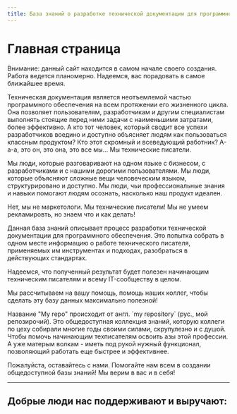 ```yaml
---
title: База знаний о разработке технической документации для программного обеспечения
---
```



# Главная страница

<Callout emoji="✅">
  Внимание: данный сайт находится в самом начале своего создания.  
	Работа ведется планомерно. Надеемся, вас порадовать в самое ближайшее время.
</Callout>

Техническая документация является неотъемлемой частью программного обеспечения на всем протяжении его жизненного цикла. Она позволяет пользователям, разработчикам и другим специалистам выполнять стоящие перед ними задачи с наименьшими затратами, более эффективно. 
А кто тот человек, который сводит все успехи разработчиков воедино и доступно объясняет людям как пользоваться классным продуктом? Кто этот скромный и всеведующий работник? А-а-а, это он, это она, это все мы... Мы технические писатели. 

Мы люди, которые разговаривают на одном языке с бизнесом, с разработчиками и с нашими дорогими пользователями. 
Мы люди, которые объясняют сложные вещи человеческим языком, структурировано и доступно.
Мы люди, чьи профессиональные знания и навыки помогают людям осознать, насколько наш продукт идеален.

Нет, мы не маркетологи. Мы технические писатели! Мы не умеем рекламировть, но знаем что и как делать!

Данная база знаний описывает процесс разработки технической документации для программного обеспечения. Это попытка собрать в одном месте информацию о работе технического писателя, применяемых им инструментах и подходах, разобраться в действующих стандартах.

Надеемся, что полученный результат будет полезен начинающим техническим писателям и всему IT-сообществу в целом. 

Мы рассчитываем на вашу помощь, помощь наших коллег, чтобы сделать эту базу данных максимально полезной!

<Callout>
Название "My repo" происходит от англ. `my repository` (рус., мой репозирочий). Это общедоступная коллекция знаний, которую коллеги по цеху собирали многие годы своими силами, скрупулезно и с душой. Чтобы помочь начинающим техписателям освоить азы этой профессии. А уже матерым волкам - иметь под рукой нужный функционал, позволяющий работать еще быстрее и эффективнее.
</Callout>

Пожалуйста, оставайтесь с нами. Помогайте нам всем в создании общедоступной базы знаний! Мы верим в вас и в себя! 

---
Добрые люди нас поддерживают и выручают:
----